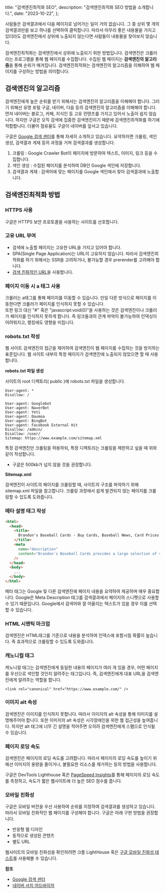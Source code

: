   title: "검색엔진최적화 SEO",
  description: "검색엔진최적화 SEO 방법을 소개합니다.",
  date: "2023-10-22",
};

사람들은 검색결과에서 다음 페이지로 넘어가는 일이 거의 없습니다. 그 중 상위 몇 개의 검색결과만을 보고 하나를 선택하여 클릭합니다. 따라서 아무리 좋은 내용물을 가지고 있더라도 검색엔진에서 상위에 노출되지 않는다면 사람들이 내용물을 찾아보지 않습니다.

검색엔진최적화는 검색엔진에서 상위에 노출되기 위한 방법입니다. 검색엔진은 크롤러라는 프로그램을 통해 웹 페이지를 수집합니다. 수집된 웹 페이지는 **검색엔진의 알고리즘**을 통해 순위가 매겨집니다. 검색엔진최적화는 검색엔진의 알고리즘을 이해하여 웹 페이지를 구성하는 방법을 의미합니다.

## 검색엔진의 알고리즘

검색엔진에게 높은 순위를 받기 위해서는 검색엔진의 알고리즘을 이해해야 합니다. 그러기 위해선 유명 포털 구글, 네이버, 다음 등의 검색엔진의 알고리즘을 이해해야 합니다. 먼저 네이버는 블로그, 카페, 지식인 등 고유 컨텐츠를 가지고 있어서 노출이 쉽지 않습니다. 하지만 구글은 오직 검색에 집중한 검색엔진이기 때문에 검색엔진최적화를 하기에 적합합니다. 더불어 점유율도 구글이 네이버를 앞서고 있습니다.

구글은 [Google 검색 센터](https://developers.google.com/search/?hl=ko&card=seo)를 통해 자세히 소개하고 있습니다. 요약하자면 크롤링, 색인 생성, 검색결과 게재 등의 과정을 거쳐 검색결과를 생성합니다.

1.  크롤링 : Google Crawler Bot이 페이지에 방문하여 텍스트, 이미지, 링크 등을 수집합니다.
2.  색인 생성 : 수집된 페이지를 분석하여 DB인 Google 색인에 저장합니다.
3.  검색결과 게재 : 검색어에 맞는 페이지를 Google 색인에서 찾아 검색결과에 노출합니다.

## 검색엔진최적화 방법

### HTTPS 사용

구글은 HTTPS 보안 프로토콜을 사용하는 사이트를 선호합니다.

### 고유 URL 부여

- 검색에 노출할 페이지는 고유한 URL을 가지고 있어야 합니다.
- SPA(Single Page Application)는 URL이 고유하지 않습니다. 따라서 검색엔진최적화를 하기 위해서는 SSR을 고려하거나, 불가능할 경우 prerender를 고려해야 합니다.
- [검색 친화적인 URL](https://searchadvisor.naver.com/guide/seo-advanced-url)을 사용합니다.

### 페이지 이동 시 a 태그 사용

크롤러는 a태그를 통해 페이지를 이동할 수 있습니다. 만일 다른 방식으로 페이지를 이동한다면 크롤러가 페이지를 인식하지 못할 수 있습니다.  
또한 링크 대신 "#" 혹은 "javascript:void(0)"을 사용하는 것은 검색엔진이나 크롤러가 페이지를 인식하지 못하게 합니다. 즉 링크들과의 관계 파악이 불가능하여 인덱싱이 어려워지고, 랭킹에도 영향을 미칩니다.

### robots.txt 작성

웹 사이트 검색엔진의 접근을 제어하여 검색엔진이 웹 페이지를 수집하는 것을 방지하는 표준입니다. 웹 사이트 내부의 특정 페이지가 검색엔진에 노출되지 않았으면 할 때 사용합니다.

**robots.txt 파일 생성**

사이트의 root 디렉토리( public )에 robots.txt 파일을 생성합니다.

```
User-agent: *
Disallow: /

User-agent: Googlebot
User-agent: NaverBot
User-agent: Yeti
User-agent: Daumoa
User-agent: BingBot
User-agent: Facebook External Hit
Disallow: /admin/
Disallow: /user/
Sitemap: https://www.example.com/sitemap.xml
```

특정 검색엔진만 크롤링을 허용하되, 특정 디렉토리는 크롤링을 제한하고 싶을 때 위와 같이 작성합니다.

- 구글은 500kb가 넘지 않을 것을 권장합니다.

**Sitemap.xml**

검색엔진이 사이트의 페이지를 크롤링할 때, 사이트의 구조를 파악하기 위해 sitemap.xml 파일을 참고합니다. 크롤링 과정에서 쉽게 발견되지 않는 페이지를 크롤링할 수 있도록 도와줍니다.

### 메타 설명 태그 작성

```html
<html>
  <head>
    <title>
      Brandon's Baseball Cards - Buy Cards, Baseball News, Card Prices
    </title>
    <meta
      name="description"
      content="Brandon's Baseball Cards provides a large selection of vintage and modern baseball cards for sale. We also offer daily baseball news and events."
    />
  </head>
  <body>
    ...
  </body>
</html>
```

메타 태그는 Google 및 다른 검색엔진에 페이지 내용을 요약하여 제공하며 매우 중요합니다. Google은 Meta Description 태그를 검색결과에서 페이지의 스니펫으로 사용할 수 있기 때문입니다. Google에서 검색어와 잘 어울리는 텍스트가 있을 경우 이를 선택할 수 있습니다.

### HTML 시멘틱 마크업

검색엔진은 HTML태그를 기준으로 내용을 분석하여 인덱스에 포함시킬 확률이 높습니다. 즉 효과적으로 크롤링할 수 있도록 도와줍니다.

### 캐노니컬 태그

캐노니컬 태그는 검색엔진에게 동일한 내용의 페이지가 여러 개 있을 경우, 어떤 페이지를 우선으로 색인할 것인지 알려주는 태그입니다. 즉, 검색엔진에게 대표 URL을 검색엔진에게 알려주는 역할을 합니다.

```
<link rel="canonical" href="https://www.example.com/" />
```

### 이미지 alt 속성

검색엔진은 이미지를 인식하지 못합니다. 따라서 이미지의 alt 속성을 통해 이미지를 설명해주어야 합니다. 또한 이미지의 alt 속성은 시각장애인을 위한 웹 접근성을 높여줍니다. 하지만 alt 태그에 너무 긴 설명을 적어주면 오히려 검색엔진에게 스팸으로 인식될 수 있습니다.

### 페이지 로딩 속도

검색엔진은 페이지의 로딩 속도를 고려합니다. 따라서 페이지의 로딩 속도를 높이기 위해선 이미지의 용량을 줄이거나, 불필요한 리소스를 제거하는 등의 방법을 사용합니다.

구글은 DevTools Lighthouse 혹은 [PageSpeed Insights](https://developers.google.com/speed/pagespeed/insights/?hl=ko&url=https%3A%2F%2Fwww.google.com%2F&tab=desktop)를 통해 페이지의 로딩 속도를 측정하고, 속도가 짧은 웹사이트에 더 높은 SEO 점수를 줍니다.

### 모바일 친화성

구글은 모바일 버전을 우선 사용하여 순위를 지정하여 검색결과를 생성하고 있습니다. 따라서 모바일 친화적인 웹 페이지를 구성해야 합니다. 구글은 아래 구현 방법을 권장합니다.

- 반응형 웹 디자인
- 동적으로 생성된 콘텐츠
- 별도 URL

웹사이트의 모바일 친화성을 확인하려면 크롬 LightHouse 혹은 [구글 모바일 친화성 테스트](https://search.google.com/test/mobile-friendly)를 사용해볼 수 있습니다.

**참조**

- [Google 검색 센터](https://developers.google.com/search/docs/fundamentals/seo-starter-guide?hl=ko)
- [네이버 서치 어드바이저](https://searchadvisor.naver.com/guide/seo-basic-intro)
